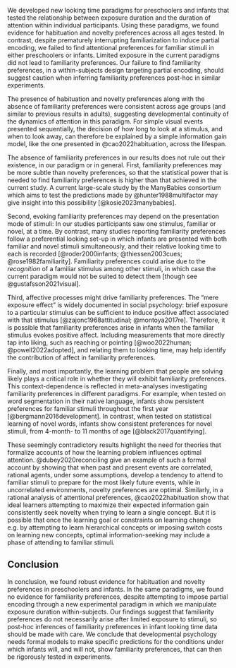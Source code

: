 We developed new looking time paradigms for preschoolers and
infants that tested the relationship between exposure duration and
the duration of attention within individual participants. Using these paradigms, we
found evidence for habituation and novelty preferences across all ages
tested. In contrast, despite prematurely interrupting familiarization to
induce partial encoding, we failed to find attentional preferences for
familiar stimuli in either preschoolers or infants. Limited exposure in the current paradigms
did not lead to familiarity preferences. Our failure to find familiarity preferences, in a within-subjects design
targeting partial encoding, should suggest caution when inferring
familiarity preferences post-hoc in similar experiments. 

The presence of habituation and novelty preferences along with the absence
of familiarity preferences were consistent across age groups (and
similar to previous results in adults), suggesting developmental
continuity of the dynamics of attention in this paradigm. For simple
visual events presented sequentially, the decision of how long to look
at a stimulus, and when to look away, can therefore be explained by a
simple information gain model, like the one presented in @cao2022habituation, across the lifespan.

The absence of familiarity preferences in our results does not rule
out their existence, in our paradigm or in general. First, familiarity preferences may be more subtle than novelty
preferences, so that the statistical power that is needed to find
familiarity preferences is higher than that achieved in the current
study. A current large-scale study by the ManyBabies consortium which
aims to test the predictions made by @hunter1988multifactor may give insight into this
possibility [@kosie2023manybabies].

Second, evoking familiarity preferences may depend on the presentation mode of stimuli: In our studies participants saw one stimulus, familiar or novel, at a time. By contrast, many studies reporting familiarity preferences follow a preferential looking set-up in which infants are presented with both familiar and novel stimuli simultaneously, and their relative looking time to each is recorded [@roder2000infants; @thiessen2003cues; @rose1982familiarity]. Familiarity preferences could arise due to the *recognition* of a familiar stimulus among other stimuli, in which case the current paradigm would not be suited to detect them [though see @gustafsson2021visual].

Third, affective processes might drive familiarity preferences. The “mere exposure effect” is widely documented in social psychology: brief exposure to a particular stimulus can be sufficient to induce positive affect associated with that stimulus [@zajonc1968attitudinal; @montoya2017re]. Therefore, it is possible that familiarity preferences arise in infants when the familiar stimulus evokes positive affect. Including measurements that more directly tap into liking, such as reaching or pointing [@woo2022human; @powell2022adopted], and relating them to looking time, may help identify the contribution of affect in familiarity preferences.

Finally, and most importantly, the learning problem that people are solving likely plays a critical role in whether they will exhibit familiarity preferences. This context-dependence is reflected in meta-analyses investigating familiarity preferences in different paradigms. For example, when tested on word segmentation in their native language, infants show persistent preferences for familiar stimuli throughout the first year [@bergmann2016development]. In contrast, when tested on statistical learning of novel words, infants show consistent preferences for novel stimuli, from 4-month- to 11 months of age [@black2017quantifying]. 

These seemingly contradictory results highlight the need for theories that formalize accounts of how the learning problem influences optimal attention. @dubey2020reconciling give an example of such a formal account by showing that when past and present events are correlated, rational agents, under some assumptions, develop a tendency to attend to familiar stimuli to prepare for the most likely future events, while in uncorrelated environments, novelty preferences are optimal. Similarly, in a rational analysis of attentional preferences, @cao2022habituation show that ideal learners attempting to maximize their expected information gain consistently seek novelty when trying to learn a single concept. But it is possible that once the learning goal or constraints on learning change e.g. by attempting to learn hierarchical concepts or imposing switch costs on learning new concepts, optimal information-seeking may include a phase of attending to familiar stimuli.

## Conclusion 

In conclusion, we found robust evidence for habituation and novelty preferences in preschoolers and infants. In the same paradigms, we found no evidence for familiarity preferences, despite attempting to impose partial encoding through a new experimental paradigm in which we manipulate exposure duration within-subjects. Our findings suggest that familiarity preferences do not necessarily arise after limited exposure to stimuli, so post-hoc inferences of familiarity preferences in infant looking time data should be made with care. We conclude that developmental psychology needs formal models to make specific predictions for the conditions under which infants will, and will not, show familiarity preferences, that can then be rigorously tested in experiments.